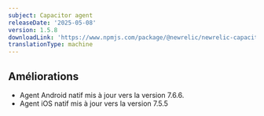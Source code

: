 ```yaml
---
subject: Capacitor agent
releaseDate: '2025-05-08'
version: 1.5.8
downloadLink: 'https://www.npmjs.com/package/@newrelic/newrelic-capacitor-plugin/v/1.5.8'
translationType: machine
---
```


## Améliorations

* Agent Android natif mis à jour vers la version 7.6.6.
* Agent iOS natif mis à jour vers la version 7.5.5